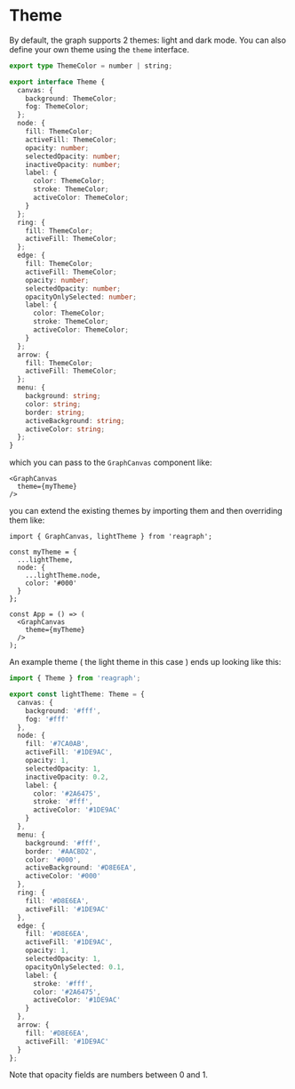 
<Meta title="Docs/Getting Started/Theme" />

# Theme

By default, the graph supports 2 themes: light and dark mode. You can
also define your own theme using the `theme` interface.

```ts
export type ThemeColor = number | string;

export interface Theme {
  canvas: {
    background: ThemeColor;
    fog: ThemeColor;
  };
  node: {
    fill: ThemeColor;
    activeFill: ThemeColor;
    opacity: number;
    selectedOpacity: number;
    inactiveOpacity: number;
    label: {
      color: ThemeColor;
      stroke: ThemeColor;
      activeColor: ThemeColor;
    }
  };
  ring: {
    fill: ThemeColor;
    activeFill: ThemeColor;
  };
  edge: {
    fill: ThemeColor;
    activeFill: ThemeColor;
    opacity: number;
    selectedOpacity: number;
    opacityOnlySelected: number;
    label: {
      color: ThemeColor;
      stroke: ThemeColor;
      activeColor: ThemeColor;
    }
  };
  arrow: {
    fill: ThemeColor;
    activeFill: ThemeColor;
  };
  menu: {
    background: string;
    color: string;
    border: string;
    activeBackground: string;
    activeColor: string;
  };
}
```

which you can pass to the `GraphCanvas` component like:

```tsx
<GraphCanvas
  theme={myTheme}
/>
```

you can extend the existing themes by importing them and then overriding them like:

```tsx
import { GraphCanvas, lightTheme } from 'reagraph';

const myTheme = {
  ...lightTheme,
  node: {
    ...lightTheme.node,
    color: '#000'
  }
};

const App = () => (
  <GraphCanvas
    theme={myTheme}
  />
);
```

An example theme ( the light theme in this case ) ends up looking like this:

```ts
import { Theme } from 'reagraph';

export const lightTheme: Theme = {
  canvas: {
    background: '#fff',
    fog: '#fff'
  },
  node: {
    fill: '#7CA0AB',
    activeFill: '#1DE9AC',
    opacity: 1,
    selectedOpacity: 1,
    inactiveOpacity: 0.2,
    label: {
      color: '#2A6475',
      stroke: '#fff',
      activeColor: '#1DE9AC'
    }
  },
  menu: {
    background: '#fff',
    border: '#AACBD2',
    color: '#000',
    activeBackground: '#D8E6EA',
    activeColor: '#000'
  },
  ring: {
    fill: '#D8E6EA',
    activeFill: '#1DE9AC'
  },
  edge: {
    fill: '#D8E6EA',
    activeFill: '#1DE9AC',
    opacity: 1,
    selectedOpacity: 1,
    opacityOnlySelected: 0.1,
    label: {
      stroke: '#fff',
      color: '#2A6475',
      activeColor: '#1DE9AC'
    }
  },
  arrow: {
    fill: '#D8E6EA',
    activeFill: '#1DE9AC'
  }
};
```

Note that opacity fields are numbers between 0 and 1.
